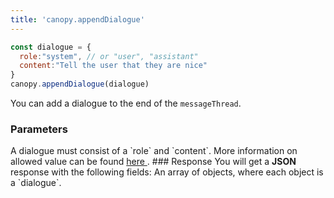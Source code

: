 ```yaml
---
title: 'canopy.appendDialogue'
---
```


<RequestExample>

```javascript index.js
const dialogue = {
  role:"system", // or "user", "assistant" 
  content:"Tell the user that they are nice"
}
canopy.appendDialogue(dialogue)
```
</RequestExample>


You can add a dialogue to the end of the `messageThread`.

### Parameters

<ParamField path="dialogue" type="string" required="true">
A dialogue must consist of a `role` and `content`. More information on allowed value can be found
<a href="/documentation/LLM-Concepts#overview"> here </a>.
</ParamField>
### Response
You will get a <b>JSON</b> response with the following fields:
<ResponseField name="success" type="boolean">
</ResponseField>
<ResponseField name="timestamp" type="number">
</ResponseField>
<ResponseField name="messageThread" type="array">
An array of objects, where each object is a `dialogue`.
</ResponseField>